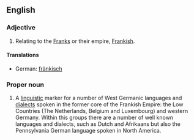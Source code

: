 ==English==

===Adjective===
{{en-adj|-}}

# Relating to the [[Franks]] or their empire, [[Frankish]].

====Translations====
{{trans-top|relating to the Franks or their empire, Frankish}}
*German: [[fränkisch]]
{{trans-mid}}
{{trans-bottom}}

===Proper noun===
{{en-proper-noun}}
{{wikipedia|Franconian Languages}}

# A [[linguistic]] marker for a number of West Germanic languages and [[dialect]]s spoken in the former core of the Frankish Empire: the Low Countries (The Netherlands, Belgium and Luxembourg) and western Germany. Within this groups there are a number of well known languages and dialects, such as Dutch and Afrikaans but also the Pennsylvania German language spoken in North America.